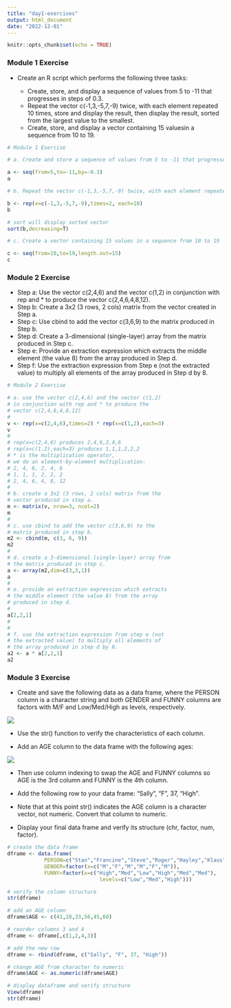 ```yaml
---
title: "day1-exercises"
output: html_document
date: "2022-12-01"
---
```


```r
knitr::opts_chunk$set(echo = TRUE)
```

### Module 1 Exercise

- Create an R script which performs the following three tasks:

  - Create, store, and display a sequence of values from 5 to -11 that progresses in steps of 0.3.
  - Repeat the vector c(-1,3,-5,7,-9) twice, with each element repeated 10 times, store and display the result, then display the result, sorted from the largest value to the smallest.
  - Create, store, and display a vector containing 15 valuesin a sequence from 10 to 19.

```r
# Module 1 Exercise

# a. Create and store a sequence of values from 5 to -11 that progresses in steps of 0.3

a <- seq(from=5,to=-11,by=-0.3)
a

# b. Repeat the vector c(-1,3,-5,7,-9) twice, with each element repeated 10 times, and store the result. Display the result sorted from largest to smallest.

b <- rep(x=c(-1,3,-5,7,-9),times=2, each=10)
b

# sort will display sorted vector
sort(b,decreasing=T)

# c. Create a vector containing 15 values in a sequence from 10 to 19

c <- seq(from=10,to=19,length.out=15)
c
```

### Module 2 Exercise

- Step a: Use the vector c(2,4,6) and the vector c(1,2) in conjunction with rep and * to produce the  vector c(2,4,6,4,8,12).
- Step b: Create a 3x2 (3 rows, 2 cols) matrix from the vector created in Step a.
- Step c: Use cbind to add the vector c(3,6,9) to the matrix produced in Step b.
- Step d: Create a 3-dimensional (single-layer) array from the matrix produced in Step c.
- Step e: Provide an extraction expression which extracts the middle element (the value 8) from the array produced in Step d.
- Step f: Use the extraction expression from Step e (not the extracted value) to multiply all elements of the array produced in Step d by 8.

```r
# Module 2 Exercise

# a. use the vector c(2,4,6) and the vector c(1,2)
# in conjunction with rep and * to produce the
# vector c(2,4,6,4,8,12)
#
v <- rep(x=c(2,4,6),times=2) * rep(x=c(1,2),each=3)
v
#
# rep(x=c(2,4,6) produces 2,4,6,2,4,6
# rep(x=c(1,2),each=3) produces 1,1,1,2,2,2
# * is the multiplication operator,
# we do an element-by-element multiplication:
# 2, 4, 6, 2, 4, 6
# 1, 1, 1, 2, 2, 2
# 2, 4, 6, 4, 8, 12
#
# b. create a 3x2 (3 rows, 2 cols) matrix from the
# vector produced in step a.
m <- matrix(v, nrow=3, ncol=2)
m
#
# c. use cbind to add the vector c(3,6,9) to the
# matrix produced in step b.
m2 <- cbind(m, c(3, 6, 9))
m2
#
# d. create a 3-dimensional (single-layer) array from
# the matrix produced in step c.
a <- array(m2,dim=c(3,3,1))
a
#
# e. provide an extraction expression which extracts
# the middle element (the value 8) from the array
# produced in step d.
#
a[2,2,1]
#
#
# f. use the extraction expression from step e (not
# the extracted value) to multiply all elements of
# the array produced in step d by 8.
a2 <- a * a[2,2,1]
a2
```

### Module 3 Exercise

- Create and save the following data as a data frame, where the PERSON column is a character string and both GENDER and FUNNY columns are factors with M/F and Low/Med/High as levels, respectively.

![](images/ex3table.png)

- Use the str() function to verify the characteristics of each column.

- Add an AGE column to the data frame with the following ages:

![](images/ex3ages.png)

- Then use column indexing to swap the AGE and FUNNY columns so AGE is the 3rd column and FUNNY is the 4th column.

- Add the following row to your data frame: "Sally", "F", 37, "High".

- Note that at this point str() indicates the AGE column is a character vector, not numeric. Convert that column to numeric.

- Display your final data frame and verify its structure (chr, factor, num, factor).

```r
# create the data frame
dframe <- data.frame(
            PERSON=c("Stan","Francine","Steve","Roger","Hayley","Klaus"),
            GENDER=factor(x=c("M","F","M","M","F","M")),
            FUNNY=factor(x=c("High","Med","Low","High","Med","Med"),
                              levels=c("Low","Med","High")))

# verify the column structure
str(dframe)

# add an AGE column
dframe$AGE <- c(41,28,33,56,45,60)

# reorder columns 3 and 4
dframe <- dframe[,c(1,2,4,3)]

# add the new row
dframe <- rbind(dframe, c("Sally", "F", 37, "High"))

# change AGE from character to numeric
dframe$AGE <- as.numeric(dframe$AGE)

# display dataframe and verify structure
View(dframe)
str(dframe)
```